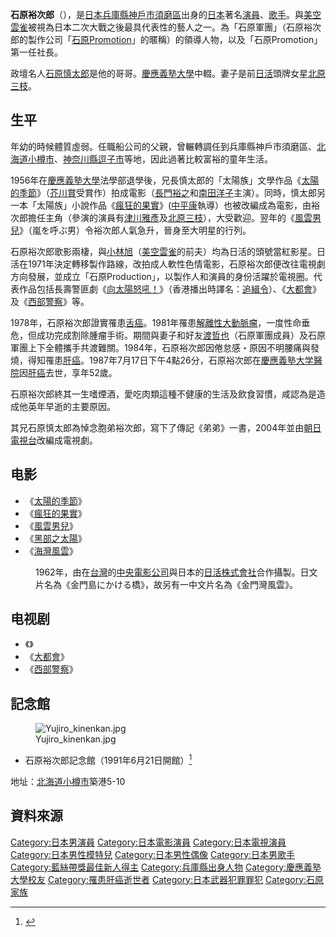 {{japanese|image=吹き込みの様子（1957年）.jpg|japanese=石原 裕次郎|kana=いしはら ゆうじろう|romaji=Ishihara Yūjirō}}
'''石原裕次郎'''（{{bd|1934年|12月28日|1987年|7月17日|catIdx=Ishihara, Yuujirou}}），是[[日本|日本]][[兵庫縣|兵庫縣]][[神戶市|神戶市]][[須磨區|須磨區]]出身的[[日本|日本]]著名[[演員|演員]]、[[歌手|歌手]]。與[[美空雲雀|美空雲雀]]被視為日本二次大戰之後最具代表性的藝人之一。為「石原軍團」（石原裕次郎的製作公司「[[石原Promotion|石原Promotion]]」的暱稱）的領導人物，以及「石原Promotion」第一任社長。

政壇名人[[石原慎太郎|石原慎太郎]]是他的哥哥。[[慶應義塾大學|慶應義塾大學]]中輟。妻子是前[[日活|日活]]頭牌女星[[北原三枝|北原三枝]]。

== 生平 ==
年幼的時候體質虛弱。任職船公司的父親，曾輾轉調任到兵庫縣神戶市須磨區、[[北海道|北海道]][[小樽市|小樽市]]、[[神奈川縣|神奈川縣]][[逗子市|逗子市]]等地，因此過著比較富裕的童年生活。

1956年在[[慶應義塾大學|慶應義塾大學]]法學部退學後，兄長慎太郎的「太陽族」文學作品《[[太陽的季節|太陽的季節]]》（[[芥川賞|芥川賞]]受賞作）拍成電影（[[長門裕之|長門裕之]]和[[南田洋子|南田洋子]]主演）。同時，慎太郎另一本「太陽族」小說作品《[[瘋狂的果實|瘋狂的果實]]》([[中平康|中平康]]執導）也被改編成為電影，由裕次郎擔任主角（參演的演員有[[津川雅彥|津川雅彥]]及[[北原三枝|北原三枝]]），大受歡迎。翌年的《[[風雲男兒_(電影)|風雲男兒]]》（嵐を呼ぶ男）令裕次郎人氣急升，晉身至大明星的行列。

石原裕次郎歌影兩棲，與[[小林旭|小林旭]]（[[美空雲雀|美空雲雀]]的前夫）均為日活的頭號當紅影星。日活在1971年決定轉移製作路線，改拍成人軟性色情電影，石原裕次郎便改往電視劇方向發展，並成立「石原Production」，以製作人和演員的身份活躍於電視圈。代表作品包括長壽警匪劇《[[向太陽怒吼！|向太陽怒吼！]]》（香港播出時譯名：[[追緝令|追緝令]]）、《[[大都會|大都會]]》及《[[西部警察|西部警察]]》等。

1978年，石原裕次郎證實罹患[[舌癌|舌癌]]。1981年罹患[[解離性大動脈瘤|解離性大動脈瘤]]，一度性命垂危，但成功完成割除腫瘤手術。期間與妻子和好友[[渡哲也|渡哲也]]（石原軍團成員）及石原軍團上下全體攜手共渡難關。1984年，石原裕次郎因倦怠感・原因不明腰痛與發燒，得知罹患[[肝癌|肝癌]]。1987年7月17日下午4點26分，石原裕次郎在[[慶應義塾大学醫院|慶應義塾大学醫院]]因[[肝癌|肝癌]]去世，享年52歲。

石原裕次郎終其一生嗜煙酒，愛吃肉類這種不健康的生活及飲食習慣，咸認為是造成他英年早逝的主要原因。

其兄石原慎太郎為悼念胞弟裕次郎，寫下了傳記《弟弟》一書，2004年並由[[朝日電視台|朝日電視台]]改編成電視劇。

==电影==
*《[[太陽的季節|太陽的季節]]》
*《[[瘋狂的果實|瘋狂的果實]]》
*《[[風雲男兒_(電影)|風雲男兒]]》
*《[[黑部之太陽|黑部之太陽]]》
*《[[海灣風雲|海灣風雲]]》
:1962年，由在[[台灣|台灣]]的[[中央電影公司|中央電影公司]]與日本的[[日活株式會社|日活株式會社]]合作攝製。日文片名為《金門島にかける橋》，故另有一中文片名為《金門灣風雲》。

==电视剧==
*《{{link-ja|向太阳怒吼！|太陽にほえろ!}}》
*《[[大都會|大都會]]》
*《[[西部警察|西部警察]]》

==記念館==
[[File:Yujiro_kinenkan.jpg|thumb]]
* 石原裕次郎記念館（1991年6月21日開館）<ref>{{cite web|url=http://www.utravel.com.hk/DetailSpot.php?id=ADkRYBEpA3Q|title=石原裕次郎記念館|last=|first=|coauthors=|date=|publisher=U Travel|accessdate=2012-06-04|archive-date=2016-03-04|archive-url=https://web.archive.org/web/20160304105955/http://www.utravel.com.hk/DetailSpot.php?id=ADkRYBEpA3Q|dead-url=no}}</ref>
地址：[[北海道|北海道]][[小樽市|小樽市]]築港5-10

==資料來源==
{{Commonscat|Yujiro Ishihara}}
{{Reflist}}

{{藍絲帶獎最佳新人}}
{{Portal bar|日本|电影|電視劇|人物}}
{{Authority control}}
{{DEFAULTSORT:Ishihara, Yuujirou}}
[[Category:日本男演員|Category:日本男演員]]
[[Category:日本電影演員|Category:日本電影演員]]
[[Category:日本電視演員|Category:日本電視演員]]
[[Category:日本男性模特兒|Category:日本男性模特兒]]
[[Category:日本男性偶像|Category:日本男性偶像]]
[[Category:日本男歌手|Category:日本男歌手]]
[[Category:藍絲帶獎最佳新人得主|Category:藍絲帶獎最佳新人得主]]
[[Category:兵庫縣出身人物|Category:兵庫縣出身人物]]
[[Category:慶應義塾大學校友|Category:慶應義塾大學校友]]
[[Category:罹患肝癌逝世者|Category:罹患肝癌逝世者]]
[[Category:日本武器犯罪罪犯|Category:日本武器犯罪罪犯]]
[[Category:石原家族|Category:石原家族]]